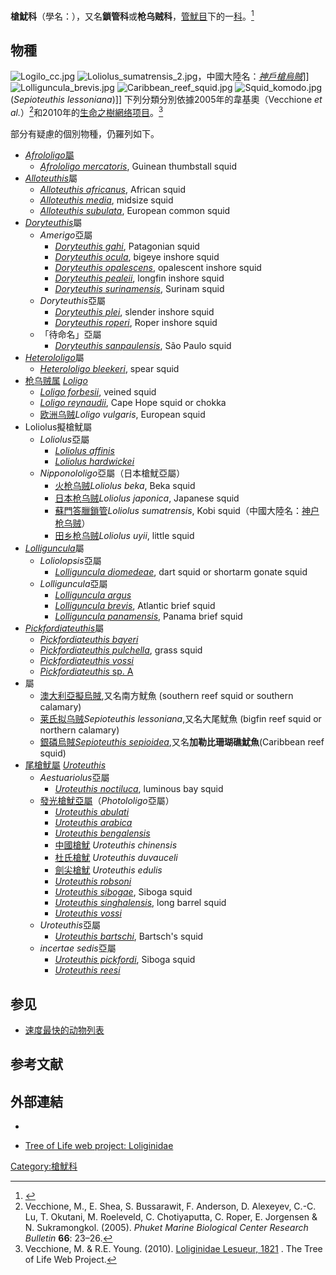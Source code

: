 {{Automatic taxobox
 | image = Loligo vulgaris1.jpg
 | image_caption = [[欧洲乌贼|欧洲乌贼]] (''Loligo vulgaris'')
 | taxon=Loliginidae
 | authority = {{tsl|fr|Charles Alexandre Lesueur|查爾斯·亞歷山大·勒絮爾|Lesueur}}, 1821
 | subdivision_ranks=[[屬_(生物)|屬]]
 | subdivision = 
''[[Afrololigo|Afrololigo]]''<br>
''[[Alloteuthis|Alloteuthis]]''<br>
''[[Doryteuthis|Doryteuthis]]''<br>
''[[Heterololigo|Heterololigo]]''<br>
''[[Loligo|Loligo]]''<br>
''[[Loliolus|Loliolus]]''<br>
''[[Lolliguncula|Lolliguncula]]''<br>
''[[Pickfordiateuthis|Pickfordiateuthis]]''<br>
''[[Sepioteuthis|Sepioteuthis]]''<br>
''[[Uroteuthis|Uroteuthis]]''
 | synonyms =
Loligoidea <small>Lesueur, 1821</small> ([[pro_parte|in part]])<br>
Loligidae <small>d'Orbigny, 1845</small><br>
Loliginei <small>Steenstrup, 1861</small><br>
Pickfordiateuthidae <small>Voss, 1953</small>
| synonyms_ref =<ref name=Brakoniecki1996>Brakoniecki, T.F. (1996). [http://www.ingentaconnect.com/content/umrsmas/bullmar/1996/00000058/00000001/art00002 A revision of the genus ''Pickfordiateuthis'' Voss, 1953 (Cephalopoda; Myopsida)] {{Wayback|url=http://www.ingentaconnect.com/content/umrsmas/bullmar/1996/00000058/00000001/art00002 |date=20150924150334 }}. ''Bulletin of Marine Science'' '''58'''(1): 9–28.</ref>
}}

'''槍魷科'''（學名：{{sname |Loliginidae}}），又名'''鎖管科'''{{r |fooddb}}或'''枪乌贼科'''{{r|zgdwz_72917}}，[[管魷目|管魷目]]下的一[[科_(生物)|科]]。<ref>{{cite web |url=http://taibif.tw/en/catalogue_of_life/page/c1b7-e718-912f-c872-998a-dee2-a4cf-ca0f |title=Loliginidae 槍魷科 |publisher=[[數位典藏|數位典藏]]與數位學習國家型科技計畫 / 台灣生物多樣性資訊入口網 / [[中央研究院|中央研究院]]生物多樣性研究中心 |work=Taiwan Biodiversity Information Facility |access-date=2015-09-02 |language=zh |archive-url=https://web.archive.org/web/20180330012529/http://taibif.tw/en/catalogue_of_life/page/c1b7-e718-912f-c872-998a-dee2-a4cf-ca0f |archive-date=2018-03-30 |deadurl=yes }}</ref>

==物種==
[[Image:Logilo_cc.jpg|thumb]]
[[File:Loliolus_sumatrensis_2.jpg|thumb]]，中國大陸名：''[[神戶槍烏賊|神戶槍烏賊]]'']]
[[File:Lolliguncula_brevis.jpg|thumb]]
[[Image:Caribbean_reef_squid.jpg|thumb]]
[[File:Squid_komodo.jpg|thumb]]<br/>(''Sepioteuthis lessoniana'')]]
下列分類分別依據2005年的韋基奧（Vecchione ''et al.''）<ref>Vecchione, M., E. Shea, S. Bussarawit, F. Anderson, D. Alexeyev, C.-C. Lu, T. Okutani, M. Roeleveld, C. Chotiyaputta, C. Roper, E. Jorgensen & N. Sukramongkol. (2005). {{PDFlink|[http://tolweb.org/tree/ToLdocuments/loliginidsystematics.pdf Systematics of Indo-West Pacific loliginids.]}} ''Phuket Marine Biological Center Research Bulletin'' '''66''': 23–26.</ref>和2010年的[[生命之樹網络项目|生命之樹網络项目]]。<ref>Vecchione, M. & R.E. Young. (2010). [http://tolweb.org/Loliginidae/19422/2010.09.02 Loliginidae Lesueur, 1821] {{Wayback|url=http://tolweb.org/Loliginidae/19422/2010.09.02 |date=20191130165351 }}. The Tree of Life Web Project.</ref>

部分有疑慮的個別物種，仍羅列如下。

*''[[Afrololigo|Afrololigo]]''[[屬_(生物)|屬]]
**''[[Afrololigo_mercatoris|Afrololigo mercatoris]]'', Guinean thumbstall squid
*''[[Alloteuthis|Alloteuthis]]''屬
**''[[Alloteuthis_africanus|Alloteuthis africanus]]'', African squid
**''[[Alloteuthis_media|Alloteuthis media]]'', midsize squid
**''[[Alloteuthis_subulata|Alloteuthis subulata]]'', European common squid
*''[[Doryteuthis|Doryteuthis]]''屬
**''Amerigo''亞屬
***''[[Doryteuthis_gahi|Doryteuthis gahi]]'', Patagonian squid
***''[[Doryteuthis_ocula|Doryteuthis ocula]]'', bigeye inshore squid
***''[[Doryteuthis_opalescens|Doryteuthis opalescens]]'', opalescent inshore squid
***''[[Doryteuthis_pealeii|Doryteuthis pealeii]]'', longfin inshore squid
***''[[Doryteuthis_surinamensis|Doryteuthis surinamensis]]'', Surinam squid
**''Doryteuthis''亞屬
***''[[Doryteuthis_plei|Doryteuthis plei]]'', slender inshore squid
***''[[Doryteuthis_roperi|Doryteuthis roperi]]'', Roper inshore squid
**「待命名」亞屬
***''[[Doryteuthis_sanpaulensis|Doryteuthis sanpaulensis]]'', São Paulo squid
*''[[Heterololigo|Heterololigo]]''屬
**''[[Heterololigo_bleekeri|Heterololigo bleekeri]]'', spear squid
*[[枪乌贼属|枪乌贼属]] ''[[Loligo|Loligo]]''
**''[[Loligo_forbesii|Loligo forbesii]]'', veined squid
**''[[Loligo_reynaudii|Loligo reynaudii]]'', Cape Hope squid or chokka
**[[欧洲乌贼|欧洲乌贼]]''Loligo vulgaris'', European squid
*Loliolus擬槍魷屬
**''Loliolus''亞屬
***''[[Loliolus_affinis|Loliolus affinis]]''
***''[[Loliolus_hardwickei|Loliolus hardwickei]]''
**''Nipponololigo''亞屬（日本槍魷亞屬）
***[[火枪乌贼|火枪乌贼]]''Loliolus beka'', Beka squid
***[[日本枪乌贼|日本枪乌贼]]''Loliolus japonica'', Japanese squid
***[[蘇門答臘鎖管|蘇門答臘鎖管]]''Loliolus sumatrensis'', Kobi squid（中國大陸名：[[神户枪乌贼|神户枪乌贼]]）
***[[田乡枪乌贼|田乡枪乌贼]]''Loliolus uyii'', little squid
*''[[Lolliguncula|Lolliguncula]]''屬
**''Loliolopsis''亞屬
***''[[Lolliguncula_diomedeae|Lolliguncula diomedeae]]'', dart squid or shortarm gonate squid
**''Lolliguncula''亞屬
***''[[Lolliguncula_argus|Lolliguncula argus]]''
***''[[Lolliguncula_brevis|Lolliguncula brevis]]'', Atlantic brief squid
***''[[Lolliguncula_panamensis|Lolliguncula panamensis]]'', Panama brief squid
*''[[Pickfordiateuthis|Pickfordiateuthis]]''屬
**''[[Pickfordiateuthis_bayeri|Pickfordiateuthis bayeri]]''
**''[[Pickfordiateuthis_pulchella|Pickfordiateuthis pulchella]]'', grass squid
**''[[Pickfordiateuthis_vossi|Pickfordiateuthis vossi]]''
**[[Pickfordiateuthis_sp._A|''Pickfordiateuthis'' sp. A]]
*''{{link-en|Sepioteuthis}}''屬
**[[澳大利亞擬烏賊|澳大利亞擬烏賊]]''{{link-en|Sepioteuthis australis}}'',又名南方魷魚 (southern reef squid or southern calamary)
**[[莱氏拟乌贼|莱氏拟乌贼]]''Sepioteuthis lessoniana'',又名大尾魷魚 (bigfin reef squid or northern calamary)
**[[銀磷烏賊|銀磷烏賊]]''[[Sepioteuthis_sepioidea|Sepioteuthis sepioidea]]'',又名'''加勒比珊瑚礁魷魚'''(Caribbean reef squid)
*[[尾槍魷屬|尾槍魷屬]] ''[[Uroteuthis|Uroteuthis]]''
**''Aestuariolus''亞屬
***''[[Uroteuthis_noctiluca|Uroteuthis noctiluca]]'', luminous bay squid
**[[發光槍魷亞屬|發光槍魷亞屬]]（''Photololigo''亞屬）
***''[[Uroteuthis_abulati|Uroteuthis abulati]]''
***''[[Uroteuthis_arabica|Uroteuthis arabica]]''
***''[[Uroteuthis_bengalensis|Uroteuthis bengalensis]]''
***[[中國槍魷|中國槍魷]] ''Uroteuthis chinensis''{{r|TaiBIF_314234|TaiBNET_314234}}
***[[杜氏槍魷|杜氏槍魷]] ''Uroteuthis duvauceli''
***[[劍尖槍魷|劍尖槍魷]] ''Uroteuthis edulis''
***''[[Uroteuthis_robsoni|Uroteuthis robsoni]]''
***''[[Uroteuthis_sibogae|Uroteuthis sibogae]]'', Siboga squid
***''[[Uroteuthis_singhalensis|Uroteuthis singhalensis]]'', long barrel squid
***''[[Uroteuthis_vossi|Uroteuthis vossi]]''
**''Uroteuthis''亞屬
***''[[Uroteuthis_bartschi|Uroteuthis bartschi]]'', Bartsch's squid
**''incertae sedis''亞屬
***''[[Uroteuthis_pickfordi|Uroteuthis pickfordi]]'', Siboga squid
***''[[Uroteuthis_reesi|Uroteuthis reesi]]''

== 参见 ==

* [[速度最快的动物列表|速度最快的动物列表]]

==参考文献==
{{reflist |refs=
<ref name="fooddb">{{cite web
 |url=http://www.fooddb.com.hk/chi_fruit.php?id=12&type=8
 |title=海產乾類
 |work=香港食物規格資料庫網站
 |access-date=2018-03-28
 |language=zh-hans
 |archive-url=https://web.archive.org/web/20190308185704/http://www.fooddb.com.hk/chi_fruit.php?id=12&type=8
 |archive-date=2019-03-08
 |dead-url=yes
 }}</ref>
<ref name="TaiBIF_314234">{{TaiBIF | zh=中國槍魷 | id=314234 | binomial=Uroteuthis (Photololigo) chinensis | authority=Gray, 1849 | var= | accessdate=2013-01-24}}</ref>
<ref name="TaiBNET_314234">{{TaiBNET| zh=中國槍魷 | id=314234 | binomial=Uroteuthis (Photololigo) chinensis | authority=Gray, 1849 | var= | accessdate=2013-01-24}}</ref>
<ref name="zgdwz_72917">{{cite book |chapter-url=http://zgdwz.lifescience.com.cn/info/72917 |chapter=枪乌贼科 Loliginidae |url=http://zgdwz.lifescience.com.cn/v/W5 |title=《中国动物志 无脊椎动物》 |volume=第五卷 |access-date=2018-04-07 |language=zh-hans |deadurl=yes |archiveurl=https://web.archive.org/web/20180408073442/http://zgdwz.lifescience.com.cn/v/W5 |archivedate=2018年4月8日 |df= }}</ref>
}}
==外部連結==
*{{wikispecies-inline|Loliginidae}}
{{commons category|Loliginidae}}
{{Portal box|生物學}}
*[http://www.tolweb.org/Loliginidae/19422 Tree of Life web project: Loliginidae] {{Wayback|url=http://www.tolweb.org/Loliginidae/19422 |date=20210117102224 }}
{{Taxonbar}}

[[Category:槍魷科|Category:槍魷科]]